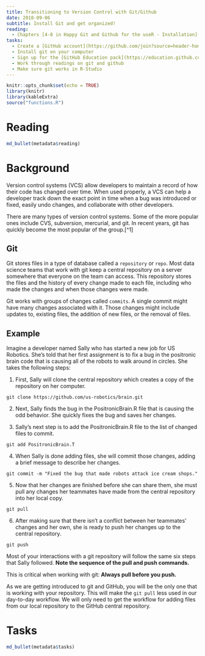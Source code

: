 ```yaml
---
title: Transitioning to Version Control with Git/Github
date: 2018-09-06 
subtitle: Install Git and get organized!
reading:
  - Chapters [4-8 in Happy Git and Github for the useR - Installation](http://happygitwithr.com/installation-pain.html){target='blank'}
tasks:
  - Create a [GitHub account](https://github.com/join?source=header-home){target="blank"} and post your github username [here](https://goo.gl/forms/wy25GL0YWZIHplDH2)
  - Install git on your computer
  - Sign up for the [GitHub Education pack](https://education.github.com/pack)
  - Work through readings on git and github
  - Make sure git works in R-Studio
---
```


```r
knitr::opts_chunk$set(echo = TRUE)
library(knitr)
library(kableExtra)
source("functions.R")
```


# Reading

```r
md_bullet(metadata$reading)
```

# Background

Version control systems (VCS) allow developers to maintain a record of how their code has changed over time. When used properly, a VCS can help a developer track down the exact point in time when a bug was introduced or fixed, easily undo changes, and collaborate with other developers.

There are many types of version control systems. Some of the more popular ones include CVS, subversion, mercurial, and git. In recent years, git has quickly become the most popular of the group.[^1]

## Git

Git stores files in a type of database called a `repository` or `repo`. Most data science teams that work with git keep a central repository on a server somewhere that everyone on the team can access. This repository stores the files and the history of every change made to each file, including who made the changes and when those changes were made.

Git works with groups of changes called `commits`. A single commit might have many changes associated with it. Those changes might include updates to, existing files, the addition of new files, or the removal of files.

## Example
Imagine a developer named Sally who has started a new job for US Robotics. She's told that her first assignment is to fix a bug in the positronic brain code that is causing all of the robots to walk around in circles. She takes the following steps:


1. First, Sally will clone the central repository which creates a copy of the repository on her computer.

```
git clone https://github.com/us-robotics/brain.git
```

2. Next, Sally finds the bug in the PositronicBrain.R file that is causing the odd behavior. She quickly fixes the bug and saves her changes.

3. Sally's next step is to add the PositronicBrain.R file to the list of changed files to commit.

```
git add PositronicBrain.T
```

4. When Sally is done adding files, she will commit those changes, adding a brief message to describe her changes.

```
git commit -m "Fixed the bug that made robots attack ice cream shops."
```

5. Now that her changes are finished before she can share them, she must pull any changes her teammates have made from the central repository into her local copy.

```
git pull
```

6. After making sure that there isn't a conflict between her teammates' changes and her own, she is ready to push her changes up to the central repository.

```
git push
```

Most of your interactions with a git repository will follow the same six steps that Sally followed. **Note the sequence of the pull and push commands.**

This is critical when working with git: **Always pull before you push.**

As we are getting introduced to git and GitHub, you will be the only one that is working with your repository.  This will make the `git pull` less used in our day-to-day workflow. We will only need to get the workflow for adding files from our local repository to the GitHub central repository.

# Tasks
```r
md_bullet(metadata$tasks)
```

